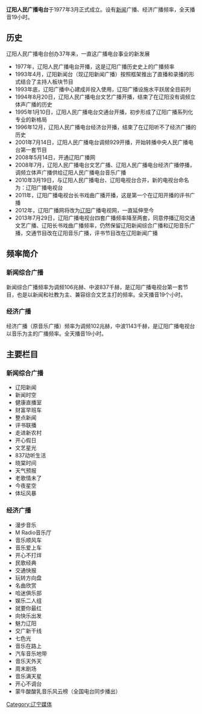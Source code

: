 {{多個問題|
{{copyedit|time=2014-11-09T12:33:00+00:00}}
{{prose|time=2014-10-25T10:53:49+00:00}}
{{unreferenced|time=2014-10-25T10:53:49+00:00}}
{{inappropriate tone|time=2014-11-09T12:33:00+00:00}}
}}
{{广播电台
| 電臺名稱 = 辽阳人民广播电台
| 英文名稱 = Liaoyang people's Broadcasting Station
| 原文名称 = 
| 電臺圖片檔案 = 
| 電臺圖片尺寸 =  
| 電臺圖片名稱 = 
| 通称 = 
| 缩写 =  
| 所屬國家 = {{CHN}}
| 總部所在 = {{CHN}}[[辽宁省|辽宁省]][[辽阳市|辽阳市]]
| 播放地區 = [[辽阳市|辽阳市]]
| 開播日期 = 1977年3月
| 停播日期 = 
| 電臺呼號 = 
| 类型 = 
| 宗教 = 
| 主要语言 = [[普通话|普通话]]
| 使用频段= [[FM|FM]]、[[中波|中波]]
| 電臺口號 = 
| 隶属 = 辽阳市广播电视局
| 擁有者 = 辽阳市广播电视局
| 持股者 =
| 董事长 =  
| 前電臺名稱 = 
| 被取代名稱 = 
| 前頻道呼號 = 
| 被取代呼號 =
| 集團同類頻道 = 新闻广播、经济广播
| 重播服務頻道 = 
| 電臺官方網站 = http://www.lyradio.com 
}}
'''辽阳人民广播电台'''于1977年3月正式成立。设有[[新闻|新闻]]广播、经济广播频率，全天播音19小时。
==历史==
辽阳人民广播电台创办37年来，一直这广播电台事业的新发展
*1977年，辽阳人民广播电台开播，这是辽阳广播历史史上的广播频率
*1993年4月，辽阳新闻台（现辽阳新闻广播）按照框架推出了直播和录播的形式结合了主持人板块节目
*1993年底，辽阳广播中心建成并投入使用，辽阳广播设施水平跃居全目前列
*1994年8月20日，辽阳人民广播电台文艺广播开播，结束了在辽阳没有调频立体声广播的历史
*1995年1月10日，辽阳人民广播电台交通台开播，初步形成了辽阳广播系列化专业的新格局
*1996年12月，辽阳人民广播电台经济台开播，结束了在辽阳听不了经济广播的历史
*2001年7月14日，辽阳人民广播电台调频929开播，开始转播中央人民广播电台第一套节目
*2008年5月14日，开通辽阳广播网
*2008年7月，辽阳人民广播电台文艺广播、辽阳人民广播电台经济广播停播，调频立体声广播供给辽阳人民广播电台音乐广播
*2010年3月19日，与辽阳人民广播电台、辽阳电视台合并，新的电视台命名为：辽阳广播电视台
*2011年，辽阳广播电视台长书戏曲广播开播，这是第一个在辽阳开播的评书广播
*2012年，辽阳广播网将改为[[辽阳|辽阳]]广播电视网，一直延伸至今
*2013年7月29日，辽阳广播电视台四套广播频率降至两套，同意停播辽阳交通文艺广播、辽阳长书戏曲广播频率，仍然保留辽阳新闻综合广播和辽阳音乐广播，交通节目改在辽阳音乐广播，评书节目改在辽阳新闻广播
==频率简介==
===新闻综合广播===
新闻综合广播频率为调频106兆赫、中波837千赫，是辽阳广播电视台第一套节目，也是以新闻和社教为主、兼容综合文艺主打的频率。全天播音19个小时。
===经济广播===
经济广播（原音乐广播）频率为调频102兆赫，中波1143千赫，是辽阳广播电视台以音乐为主的广播频率。全天播音19小时。
==主要栏目==
===新闻综合广播===
*辽阳新闻
*新闻时空
*健康直播室
*财富早班车
*整点新闻
*评书联播
*走进新农村
*开心假日
*文艺星光
*837动听生活
*晓棠时间
*天气预报
*老歌情未了
*今夜星空
*体坛风暴
===经济广播===
*漫步音乐
*M Radio音乐厅
*音乐顺风车
*音乐爱上车
*开心不打烊
*民歌经典
*交通快报
*玩转方向盘
*名曲欣赏
*哈迷俱乐部
*娱乐二人组
*就要你最红
*向快乐出发
*魅力辽阳
*交广新干线
*七色光
*音乐在路上
*汽车音乐地带
*音乐天外天
*周末剧场
*音乐满天星
*开心不调台
*蒙牛酸酸乳音乐风云榜（全国电台同步播出）
[[Category:辽宁媒体|Category:辽宁媒体]]
{{辽宁省的电台}}